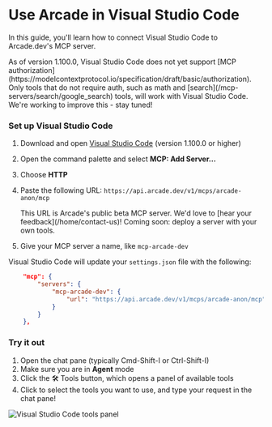 
# Use Arcade in Visual Studio Code

In this guide, you'll learn how to connect Visual Studio Code to Arcade.dev's MCP server.

<Note>
As of version 1.100.0, Visual Studio Code does not yet support [MCP authorization](https://modelcontextprotocol.io/specification/draft/basic/authorization). Only tools that do not require auth, such as math and [search](/mcp-servers/search/google_search) tools, will work with Visual Studio Code. We're working to improve this - stay tuned!
</Note>

<Steps>


### Set up Visual Studio Code

1. Download and open [Visual Studio Code](https://code.visualstudio.com/download) (version 1.100.0 or higher)
1. Open the command palette and select **MCP: Add Server...**
1. Choose **HTTP**
1. Paste the following URL: `https://api.arcade.dev/v1/mcps/arcade-anon/mcp`

   <Info>
   This URL is Arcade's public beta MCP server. We'd love to [hear your feedback](/home/contact-us)!
   Coming soon: deploy a server with your own tools.
   </Info>
1. Give your MCP server a name, like `mcp-arcade-dev`

Visual Studio Code will update your `settings.json` file with the following:
```json
    "mcp": {
        "servers": {
            "mcp-arcade-dev": {
                "url": "https://api.arcade.dev/v1/mcps/arcade-anon/mcp"
            }
        }
    },
```

### Try it out

1. Open the chat pane (typically Cmd-Shift-I or Ctrl-Shift-I)
1. Make sure you are in **Agent** mode
1. Click the 🛠️ Tools button, which opens a panel of available tools
1. Click to select the tools you want to use, and type your request in the chat pane!

<div className="flex justify-center my-4">
  <img src="/videos/vscode_mcp_demo.webp" alt="Visual Studio Code tools panel" />
</div>


</Steps>
